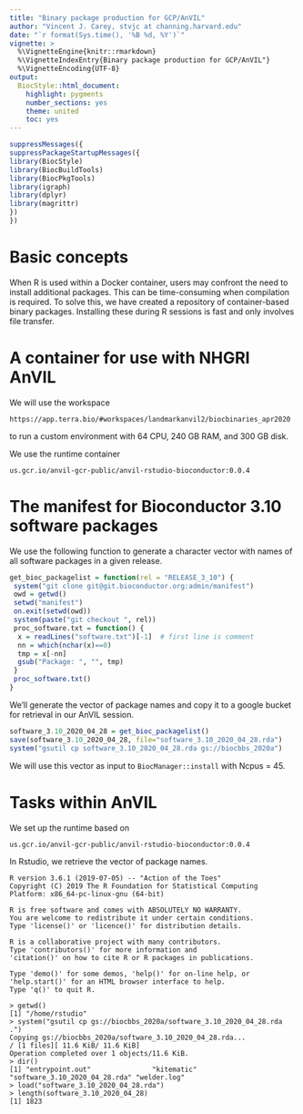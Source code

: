 ```yaml
---
title: "Binary package production for GCP/AnVIL"
author: "Vincent J. Carey, stvjc at channing.harvard.edu"
date: "`r format(Sys.time(), '%B %d, %Y')`"
vignette: >
  %\VignetteEngine{knitr::rmarkdown}
  %\VignetteIndexEntry{Binary package production for GCP/AnVIL"}
  %\VignetteEncoding{UTF-8}
output:
  BiocStyle::html_document:
    highlight: pygments
    number_sections: yes
    theme: united
    toc: yes
---
```

```r
suppressMessages({
suppressPackageStartupMessages({
library(BiocStyle)
library(BiocBuildTools)
library(BiocPkgTools)
library(igraph)
library(dplyr)
library(magrittr)
})
})
```

# Basic concepts

When R is used within a Docker container, users may confront
the need to install additional packages.  This can be time-consuming
when compilation is required.  To solve this, we have created
a repository of container-based binary packages.  Installing
these during R sessions is fast and only involves file transfer.

# A container for use with NHGRI AnVIL

We will use the workspace

```
https://app.terra.bio/#workspaces/landmarkanvil2/biocbinaries_apr2020
```

to run a custom environment with 64 CPU, 240 GB RAM, and 300 GB disk.

We use the runtime container 

```
us.gcr.io/anvil-gcr-public/anvil-rstudio-bioconductor:0.0.4
```

# The manifest for Bioconductor 3.10 software packages

We use the following function to generate a character
vector with names of all software packages in a given
release.
```r
get_bioc_packagelist = function(rel = "RELEASE_3_10") {
 system("git clone git@git.bioconductor.org:admin/manifest")
 owd = getwd()
 setwd("manifest")
 on.exit(setwd(owd))
 system(paste("git checkout ", rel))
 proc_software.txt = function() {
  x = readLines("software.txt")[-1]  # first line is comment
  nn = which(nchar(x)==0)
  tmp = x[-nn]
  gsub("Package: ", "", tmp)
 }
 proc_software.txt()
}
```
We'll generate the vector of package names and copy it
to a google bucket for retrieval in our AnVIL session.

```r
software_3.10_2020_04_28 = get_bioc_packagelist()
save(software_3.10_2020_04_28, file="software_3.10_2020_04_28.rda")
system("gsutil cp software_3.10_2020_04_28.rda gs://biocbbs_2020a")
```

We will use this vector as input to `BiocManager::install` with
Ncpus = 45.

# Tasks within AnVIL

We set up the runtime based on
```
us.gcr.io/anvil-gcr-public/anvil-rstudio-bioconductor:0.0.4
```

In Rstudio, we retrieve the vector of package names.

```
R version 3.6.1 (2019-07-05) -- "Action of the Toes"
Copyright (C) 2019 The R Foundation for Statistical Computing
Platform: x86_64-pc-linux-gnu (64-bit)

R is free software and comes with ABSOLUTELY NO WARRANTY.
You are welcome to redistribute it under certain conditions.
Type 'license()' or 'licence()' for distribution details.

R is a collaborative project with many contributors.
Type 'contributors()' for more information and
'citation()' on how to cite R or R packages in publications.

Type 'demo()' for some demos, 'help()' for on-line help, or
'help.start()' for an HTML browser interface to help.
Type 'q()' to quit R.

> getwd()
[1] "/home/rstudio"
> system("gsutil cp gs://biocbbs_2020a/software_3.10_2020_04_28.rda .")
Copying gs://biocbbs_2020a/software_3.10_2020_04_28.rda...
/ [1 files][ 11.6 KiB/ 11.6 KiB]                                                
Operation completed over 1 objects/11.6 KiB.                                     
> dir()
[1] "entrypoint.out"               "kitematic"                    "software_3.10_2020_04_28.rda" "welder.log"                  
> load("software_3.10_2020_04_28.rda")
> length(software_3.10_2020_04_28)
[1] 1823
```



